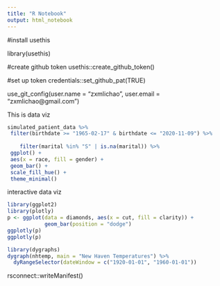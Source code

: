 ```yaml
---
title: "R Notebook"
output: html_notebook
---
```

#install usethis

library(usethis)

#create github token
usethis::create_github_token()

#set up token
credentials::set_github_pat(TRUE)


use_git_config(user.name = "zxmlichao", user.email = "zxmlichao@gmail.com")



This is data viz

```r
simulated_patient_data %>%
 filter(birthdate >= "1965-02-17" & birthdate <= "2020-11-09") %>%
 
    filter(marital %in% "S" | is.na(marital)) %>%
 ggplot() +
 aes(x = race, fill = gender) +
 geom_bar() +
 scale_fill_hue() +
 theme_minimal()
```

interactive data viz

```r
library(ggplot2)
library(plotly)
p <- ggplot(data = diamonds, aes(x = cut, fill = clarity)) +
            geom_bar(position = "dodge")
ggplotly(p)
ggplotly(p)


```


```r
library(dygraphs)
dygraph(nhtemp, main = "New Haven Temperatures") %>% 
  dyRangeSelector(dateWindow = c("1920-01-01", "1960-01-01"))
```


rsconnect::writeManifest()
